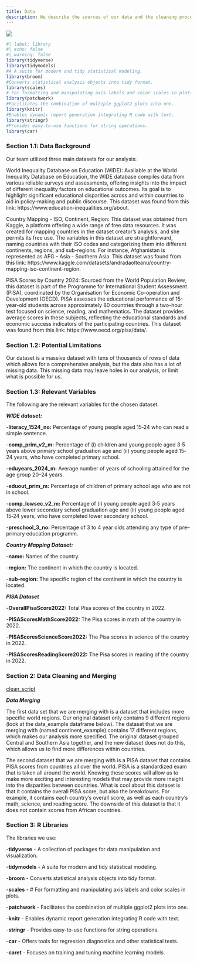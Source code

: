 ```yaml
---
title: Data
description: We describe the sources of our data and the cleaning process.
---
```


![](https://habitatbroward.org/wp-content/uploads/2020/01/10-Benefits-Showing-Why-Education-Is-Important-to-Our-Society.jpg)

```r
#| label: library
#| echo: false
#| warning: false
library(tidyverse)
library(tidymodels)
#A A suite for modern and tidy statistical modeling.
library(broom) 
#Converts statistical analysis objects into tidy format.
library(scales) 
# For formatting and manipulating axis labels and color scales in plots.
library(patchwork) 
#Facilitates the combination of multiple ggplot2 plots into one.
library(knitr) 
#Enables dynamic report generation integrating R code with text.
library(stringr)
#Provides easy-to-use functions for string operations.
library(car)
```

### Section 1.1: Data Background

Our team utilized three main datasets for our analysis:

World Inequality Database on Education (WIDE): Available at the World Inequality Database on Education, the WIDE database compiles data from various reliable surveys and assessments, offering insights into the impact of different inequality factors on educational outcomes. Its goal is to highlight significant educational disparities across and within countries to aid in policy-making and public discourse. This dataset was found from this link: https://www.education-inequalities.org/about.

Country Mapping - ISO, Continent, Region: This dataset was obtained from Kaggle, a platform offering a wide range of free data resources. It was created for mapping countries in the dataset creator's analysis, and she permits its free use. The variables in this dataset are straightforward, naming countries with their ISO codes and categorizing them into different continents, regions, and sub-regions. For instance, Afghanistan is represented as AFG - Asia - Southern Asia. This dataset was found from this link: https://www.kaggle.com/datasets/andradaolteanu/country-mapping-iso-continent-region.

PISA Scores by Country 2024: Sourced from the World Population Review, this dataset is part of the Programme for International Student Assessment (PISA), coordinated by the Organisation for Economic Co-operation and Development (OECD). PISA assesses the educational performance of 15-year-old students across approximately 80 countries through a two-hour test focused on science, reading, and mathematics. The dataset provides average scores in these subjects, reflecting the educational standards and economic success indicators of the participating countries. This dataset was found from this link: https://www.oecd.org/pisa/data/.

### Section 1.2: Potential Limitations

Our dataset is a massive dataset with tens of thousands of rows of data which allows for a comprehensive analysis, but the data also has a lot of missing data. This missing data may leave holes in our analysis, or limit what is possible for us.

### Section 1.3: Relevant Variables

The following are the relevant variables for the chosen dataset.

***WIDE dataset:***

\-**literacy_1524_no:** Percentage of young people aged 15‐24 who can read a simple sentence.

\-**comp_prim_v2_m:** Percentage of (i) children and young people aged 3‐5 years above primary school graduation age and (ii) young people aged 15‐24 years, who have completed primary school.

\-**eduyears_2024_m:** Average number of years of schooling attained for the age group 20--24 years.

\-**eduout_prim_m:** Percentage of children of primary school age who are not in school.

\-**comp_lowsec_v2_m:** Percentage of (i) young people aged 3‐5 years above lower secondary school graduation age and (ii) young people aged 15‐24 years, who have completed lower secondary school.

\-**preschool_3_no:** Percentage of 3 to 4 year olds attending any type of pre--primary education programm.

***Country Mapping Dataset:***

\-**name:** Names of the country.

\-**region:** The continent in which the country is located.

\-**sub-region:** The specific region of the continent in which the country is located.

***PISA Dataset***

\-**OverallPisaScore2022:** Total Pisa scores of the country in 2022.

\-**PISAScoresMathScore2022:** The Pisa scores in math of the country in 2022.

\-**PISAScoresScienceScore2022:** The Pisa scores in science of the country in 2022.

\-**PISAScoresReadingScore2022:** The Pisa scores in reading of the country in 2022.

### Section 2: Data Cleaning and Merging

[clean_script](/scripts/load_and_clean_data.R)

***Data Merging***

The first data set that we are merging with is a dataset that includes more specific world regions. Our original dataset only contains 9 different regions (look at the data_example dataframe below). The dataset that we are merging with (named continent_example) contains 17 different regions, which makes our analysis more specified. The original dataset grouped Central and Southern Asia together, and the new dataset does not do this, which allows us to find more differences within countries.

The second dataset that we are merging with is a PISA dataset that contains PISA scores from countries all over the world. PISA is a standardized exam that is taken all around the world. Knowing these scores will allow us to make more exciting and interesting models that may provide more insight into the disparities between countries. What is cool about this dataset is that it contains the overall PISA score, but also the breakdowns. For example, it contains each country's overall score, as well as each country's math, science, and reading score. The downside of this dataset is that it does not contain scores from African countries.

### Section 3: R Libraries

The libraries we use:

\-**tidyverse** - A collection of packages for data manipulation and visualization.

\-**tidymodels** - A suite for modern and tidy statistical modeling.

\-**broom** - Converts statistical analysis objects into tidy format.

\-**scales** - \# For formatting and manipulating axis labels and color scales in plots.

\-**patchwork** - Facilitates the combination of multiple ggplot2 plots into one.

\-**knitr** - Enables dynamic report generation integrating R code with text.

\-**stringr** - Provides easy-to-use functions for string operations.

\-**car** - Offers tools for regression diagnostics and other statistical tests.

\-**caret** - Focuses on training and tuning machine learning models.
